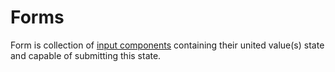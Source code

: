 # Forms

Form is collection of [input components](/inputs/input-api) containing their united value(s) state and capable of submitting this state.
